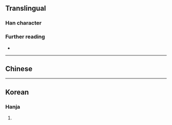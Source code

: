 {{character info}}
==Translingual==

===Han character===
{{Han char|rn=30|rad=口|as=05|sn=8|four=|canj=RHSN,RISN|ids=⿰口戹}}

===Further reading===
* {{Han ref|kx=0181.200|dkj=03425|dj=0399.270|hdz=10608.090|uh=545D|ud=21597}}

----

==Chinese==
{{zh-see|呃|v}}

----

==Korean==

===Hanja===
{{ko-hanja|hangeul=액|rv=aek|mr=aek|y=ayk}}

# {{rfdef|ko|sort=口05}}